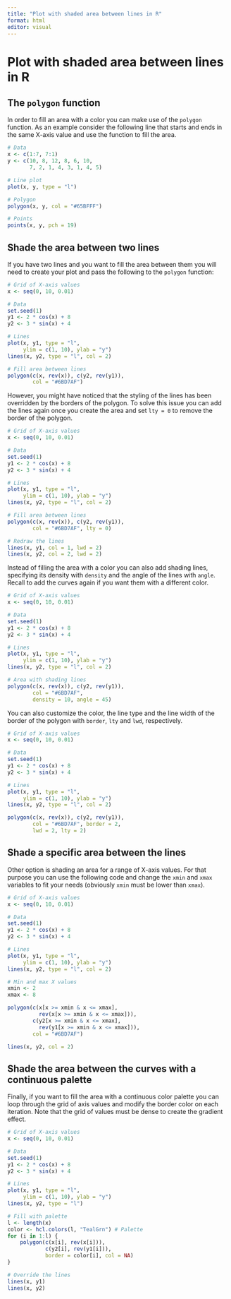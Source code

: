 ```yaml
---
title: "Plot with shaded area between lines in R"
format: html
editor: visual
---
```


# **Plot with shaded area between lines in R**

## **The `polygon` function**

In order to fill an area with a color you can make use of the `polygon` function. As an example consider the following line that starts and ends in the same X-axis value and use the function to fill the area.

```r
# Data
x <- c(1:7, 7:1)
y <- c(10, 8, 12, 8, 6, 10,
       7, 2, 1, 4, 3, 1, 4, 5)

# Line plot
plot(x, y, type = "l")

# Polygon
polygon(x, y, col = "#65BFFF")

# Points
points(x, y, pch = 19) 
```

## **Shade the area between two lines**

If you have two lines and you want to fill the area between them you will need to create your plot and pass the following to the `polygon` function:

```r
# Grid of X-axis values
x <- seq(0, 10, 0.01)

# Data
set.seed(1)
y1 <- 2 * cos(x) + 8
y2 <- 3 * sin(x) + 4

# Lines
plot(x, y1, type = "l",
     ylim = c(1, 10), ylab = "y")
lines(x, y2, type = "l", col = 2)

# Fill area between lines
polygon(c(x, rev(x)), c(y2, rev(y1)),
        col = "#6BD7AF") 
```

However, you might have noticed that the styling of the lines has been overridden by the borders of the polygon. To solve this issue you can add the lines again once you create the area and set `lty = 0` to remove the border of the polygon.

```r
# Grid of X-axis values
x <- seq(0, 10, 0.01)

# Data
set.seed(1)
y1 <- 2 * cos(x) + 8
y2 <- 3 * sin(x) + 4

# Lines
plot(x, y1, type = "l",
     ylim = c(1, 10), ylab = "y")
lines(x, y2, type = "l", col = 2)

# Fill area between lines
polygon(c(x, rev(x)), c(y2, rev(y1)),
        col = "#6BD7AF", lty = 0)

# Redraw the lines
lines(x, y1, col = 1, lwd = 2)
lines(x, y2, col = 2, lwd = 2) 
```

Instead of filling the area with a color you can also add shading lines, specifying its density with `density` and the angle of the lines with `angle`. Recall to add the curves again if you want them with a different color.

```r
# Grid of X-axis values
x <- seq(0, 10, 0.01)

# Data
set.seed(1)
y1 <- 2 * cos(x) + 8
y2 <- 3 * sin(x) + 4

# Lines
plot(x, y1, type = "l",
     ylim = c(1, 10), ylab = "y")
lines(x, y2, type = "l", col = 2)

# Area with shading lines
polygon(c(x, rev(x)), c(y2, rev(y1)),
        col = "#6BD7AF",
        density = 10, angle = 45) 
```

You can also customize the color, the line type and the line width of the border of the polygon with `border`, `lty` and `lwd`, respectively.

```r
# Grid of X-axis values
x <- seq(0, 10, 0.01)

# Data
set.seed(1)
y1 <- 2 * cos(x) + 8
y2 <- 3 * sin(x) + 4

# Lines
plot(x, y1, type = "l",
     ylim = c(1, 10), ylab = "y")
lines(x, y2, type = "l", col = 2)

polygon(c(x, rev(x)), c(y2, rev(y1)),
        col = "#6BD7AF", border = 2,
        lwd = 2, lty = 2) 
```

## **Shade a specific area between the lines**

Other option is shading an area for a range of X-axis values. For that purpose you can use the following code and change the `xmin` and `xmax` variables to fit your needs (obviously `xmin` must be lower than `xmax`).

```r
# Grid of X-axis values
x <- seq(0, 10, 0.01)

# Data
set.seed(1)
y1 <- 2 * cos(x) + 8
y2 <- 3 * sin(x) + 4

# Lines
plot(x, y1, type = "l",
     ylim = c(1, 10), ylab = "y")
lines(x, y2, type = "l", col = 2)

# Min and max X values
xmin <- 2
xmax <- 8

polygon(c(x[x >= xmin & x <= xmax],
          rev(x[x >= xmin & x <= xmax])),
        c(y2[x >= xmin & x <= xmax],
          rev(y1[x >= xmin & x <= xmax])),
        col = "#6BD7AF")

lines(x, y2, col = 2) 

```

## **Shade the area between the curves with a continuous palette**

Finally, if you want to fill the area with a continuous color palette you can loop through the grid of axis values and modify the border color on each iteration. Note that the grid of values must be dense to create the gradient effect.

```r
# Grid of X-axis values
x <- seq(0, 10, 0.01)

# Data
set.seed(1)
y1 <- 2 * cos(x) + 8
y2 <- 3 * sin(x) + 4

# Lines
plot(x, y1, type = "l",
     ylim = c(1, 10), ylab = "y")
lines(x, y2, type = "l")

# Fill with palette
l <- length(x)
color <- hcl.colors(l, "TealGrn") # Palette
for (i in 1:l) {
    polygon(c(x[i], rev(x[i])),
            c(y2[i], rev(y1[i])),
            border = color[i], col = NA)
}

# Override the lines
lines(x, y1)
lines(x, y2) 
```
